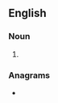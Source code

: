 {{also|Moorings}}
==English==

===Noun===
{{head|en|noun plural form}}

# {{plural of|mooring|lang=en}}

===Anagrams===
* {{anagrams|en|smooring}}